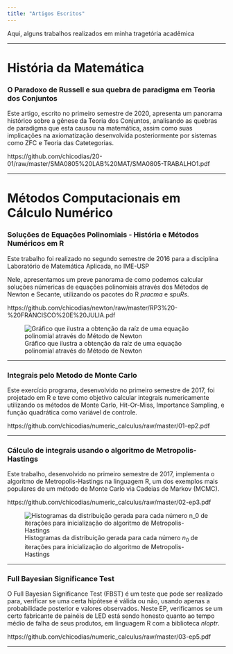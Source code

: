 ```yaml
---
title: "Artigos Escritos"
---
```


Aqui, alguns trabalhos realizados em minha tragetória acadêmica

***

# História da Matemática

### O Paradoxo de Russell e sua quebra de paradigma em Teoria dos Conjuntos

Este artigo, escrito no primeiro semestre de 2020, apresenta um panorama histórico sobre a gênese da Teoria dos Conjuntos, analisando as quebras de paradigma que esta causou na matemática, assim como suas implicações na axiomatização desenvolvida posteriormente por sistemas como ZFC e Teoria das Catetegorias.

https://github.com/chicodias/20-01/raw/master/SMA0805%20LAB%20MAT/SMA0805-TRABALHO1.pdf

***

# Métodos Computacionais em Cálculo Numérico

### Soluções de Equações Polinomiais - História e Métodos Numéricos em R

Este trabalho foi realizado no segundo semestre de 2016 para a disciplina Laboratório de Matemática Aplicada, no IME-USP

Nele, apresentamos um preve panorama de como podemos calcular soluções númericas de equações polinomiais através dos Métodos de Newton e Secante, utilizando os pacotes do R *pracma* e *spuRs*.

https://github.com/chicodias/newton/raw/master/RP3%20-%20FRANCISCO%20E%20JULIA.pdf

![Gráfico que ilustra a obtenção da raíz de uma equação polinomial através do Método de Newton](graf2.png)

***



### Integrais pelo Metodo de Monte Carlo

Este exercício programa, desenvolvido no primeiro semestre de 2017, foi projetado em R e teve como objetivo calcular integrais numericamente utilizando os métodos de Monte Carlo, Hit-Or-Miss, Importance Sampling, e função quadrática como variável de controle.

https://github.com/chicodias/numeric_calculus/raw/master/01-ep2.pdf

***

### Cálculo de integrais usando o algoritmo de Metropolis-Hastings

Este trabalho, desenvolvido no primeiro semestre de 2017, implementa o algoritmo de Metropolis-Hastings na linguagem R, um dos exemplos mais populares de um método de Monte Carlo via Cadeias de Markov (MCMC).

https://github.com/chicodias/numeric_calculus/raw/master/02-ep3.pdf

![Histogramas da distribuição gerada para cada número $n_0$ de iterações para inicialização do algoritmo de Metropolis-Hastings](n.jpg)


***

### Full Bayesian Significance Test

O Full Bayesian Significance Test (FBST) é um teste que pode ser realizado para, verificar se uma certa hipótese é
válida ou não, usando apenas a probabilidade posterior e valores observados. Neste EP, verificamos se um certo fabricante de painéis de LED está sendo honesto quanto ao tempo médio de falha de seus produtos, em linguagem R com a biblioteca *nloptr*.

https://github.com/chicodias/numeric_calculus/raw/master/03-ep5.pdf


***
